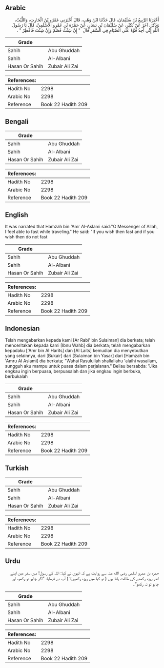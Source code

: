## Arabic


<div dir="rtl" lang="ar" style={{fontSize:'larger',backgroundColor:'#f8f9fa',padding:20}}>
أَخْبَرَنَا الرَّبِيعُ بْنُ سُلَيْمَانَ، قَالَ حَدَّثَنَا ابْنُ وَهْبٍ، قَالَ أَخْبَرَنِي عَمْرُو بْنُ الْحَارِثِ، وَاللَّيْثُ، وَذَكَرَ، آخَرَ عَنْ بُكَيْرٍ، عَنْ سُلَيْمَانَ بْنِ يَسَارٍ، عَنْ حَمْزَةَ بْنِ عَمْرٍو الأَسْلَمِيِّ، قَالَ يَا رَسُولَ اللَّهِ إِنِّي أَجِدُ قُوَّةً عَلَى الصِّيَامِ فِي السَّفَرِ قَالَ ‏ "‏ إِنْ شِئْتَ فَصُمْ وَإِنْ شِئْتَ فَأَفْطِرْ ‏"‏ ‏.‏
</div>
<div style={{backgroundColor:'#f8f9fa',padding:20, marginBottom: 10}}><table> <thead> <tr> <th>Grade</th> <th></th> </tr> </thead> <tbody> <tr><td>Sahih</td><td>Abu Ghuddah</td></tr><tr><td>Sahih</td><td>Al-Albani</td></tr><tr><td>Hasan Or Sahih</td><td>Zubair Ali Zai</td></tr></tbody></table><table> <thead> <tr> <th>References:</th> <th></th> </tr> </thead> <tbody><tr><td>Hadith No</td><td>2298</td></tr><tr><td>Arabic No</td><td>2298</td></tr><tr><td>Reference</td><td>Book 22 Hadith 209</td></tr></tbody></table></div>

## Bengali


<div dir="ltr" lang="bn" style={{fontSize:'larger',backgroundColor:'#f8f9fa',padding:20}}>

</div>
<div style={{backgroundColor:'#f8f9fa',padding:20, marginBottom: 10}}><table> <thead> <tr> <th>Grade</th> <th></th> </tr> </thead> <tbody> <tr><td>Sahih</td><td>Abu Ghuddah</td></tr><tr><td>Sahih</td><td>Al-Albani</td></tr><tr><td>Hasan Or Sahih</td><td>Zubair Ali Zai</td></tr></tbody></table><table> <thead> <tr> <th>References:</th> <th></th> </tr> </thead> <tbody><tr><td>Hadith No</td><td>2298</td></tr><tr><td>Arabic No</td><td>2298</td></tr><tr><td>Reference</td><td>Book 22 Hadith 209</td></tr></tbody></table></div>

## English


<div dir="ltr" lang="en" style={{fontSize:'larger',backgroundColor:'#f8f9fa',padding:20}}>
It was narrated that Hamzah bin 'Amr Al-Aslami said:"O Messenger of Allah, I feel able to fast while traveling." He said: "If you wish then fast and if you wish then do not fast
</div>
<div style={{backgroundColor:'#f8f9fa',padding:20, marginBottom: 10}}><table> <thead> <tr> <th>Grade</th> <th></th> </tr> </thead> <tbody> <tr><td>Sahih</td><td>Abu Ghuddah</td></tr><tr><td>Sahih</td><td>Al-Albani</td></tr><tr><td>Hasan Or Sahih</td><td>Zubair Ali Zai</td></tr></tbody></table><table> <thead> <tr> <th>References:</th> <th></th> </tr> </thead> <tbody><tr><td>Hadith No</td><td>2298</td></tr><tr><td>Arabic No</td><td>2298</td></tr><tr><td>Reference</td><td>Book 22 Hadith 209</td></tr></tbody></table></div>

## Indonesian


<div dir="ltr" lang="id" style={{fontSize:'larger',backgroundColor:'#f8f9fa',padding:20}}>
Telah mengabarkan kepada kami [Ar Rabi' bin Sulaiman] dia berkata; telah menceritakan kepada kami [Ibnu Wahb] dia berkata; telah mengabarkan kepadaku ['Amr bin Al Harits] dan [Al Laits] kemudian dia menyebutkan yang selainnya, dari [Bukair] dari [Sulaiman bin Yasar] dari [Hamzah bin 'Amru Al Aslami] dia berkata; "Wahai Rasulullah shallallahu 'alaihi wasallam, sungguh aku mampu untuk puasa dalam perjalanan." Beliau bersabda: "Jika engkau ingin berpuasa, berpuasalah dan jika engkau ingin berbuka, berbukalah
</div>
<div style={{backgroundColor:'#f8f9fa',padding:20, marginBottom: 10}}><table> <thead> <tr> <th>Grade</th> <th></th> </tr> </thead> <tbody> <tr><td>Sahih</td><td>Abu Ghuddah</td></tr><tr><td>Sahih</td><td>Al-Albani</td></tr><tr><td>Hasan Or Sahih</td><td>Zubair Ali Zai</td></tr></tbody></table><table> <thead> <tr> <th>References:</th> <th></th> </tr> </thead> <tbody><tr><td>Hadith No</td><td>2298</td></tr><tr><td>Arabic No</td><td>2298</td></tr><tr><td>Reference</td><td>Book 22 Hadith 209</td></tr></tbody></table></div>

## Turkish


<div dir="ltr" lang="tr" style={{fontSize:'larger',backgroundColor:'#f8f9fa',padding:20}}>

</div>
<div style={{backgroundColor:'#f8f9fa',padding:20, marginBottom: 10}}><table> <thead> <tr> <th>Grade</th> <th></th> </tr> </thead> <tbody> <tr><td>Sahih</td><td>Abu Ghuddah</td></tr><tr><td>Sahih</td><td>Al-Albani</td></tr><tr><td>Hasan Or Sahih</td><td>Zubair Ali Zai</td></tr></tbody></table><table> <thead> <tr> <th>References:</th> <th></th> </tr> </thead> <tbody><tr><td>Hadith No</td><td>2298</td></tr><tr><td>Arabic No</td><td>2298</td></tr><tr><td>Reference</td><td>Book 22 Hadith 209</td></tr></tbody></table></div>

## Urdu


<div dir="rtl" lang="ur" style={{fontSize:'larger',backgroundColor:'#f8f9fa',padding:20}}>
حمزہ بن عمرو اسلمی رضی الله عنہ سے روایت ہے کہ انہوں نے کہا: اللہ کے رسول! میں سفر میں اپنے اندر روزہ رکھنے کی طاقت پاتا ہوں ( تو کیا میں روزہ رکھوں؟ ) آپ نے فرمایا: ”اگر چاہو تو رکھو، اور چاہو تو نہ رکھو“۔
</div>
<div style={{backgroundColor:'#f8f9fa',padding:20, marginBottom: 10}}><table> <thead> <tr> <th>Grade</th> <th></th> </tr> </thead> <tbody> <tr><td>Sahih</td><td>Abu Ghuddah</td></tr><tr><td>Sahih</td><td>Al-Albani</td></tr><tr><td>Hasan Or Sahih</td><td>Zubair Ali Zai</td></tr></tbody></table><table> <thead> <tr> <th>References:</th> <th></th> </tr> </thead> <tbody><tr><td>Hadith No</td><td>2298</td></tr><tr><td>Arabic No</td><td>2298</td></tr><tr><td>Reference</td><td>Book 22 Hadith 209</td></tr></tbody></table></div>